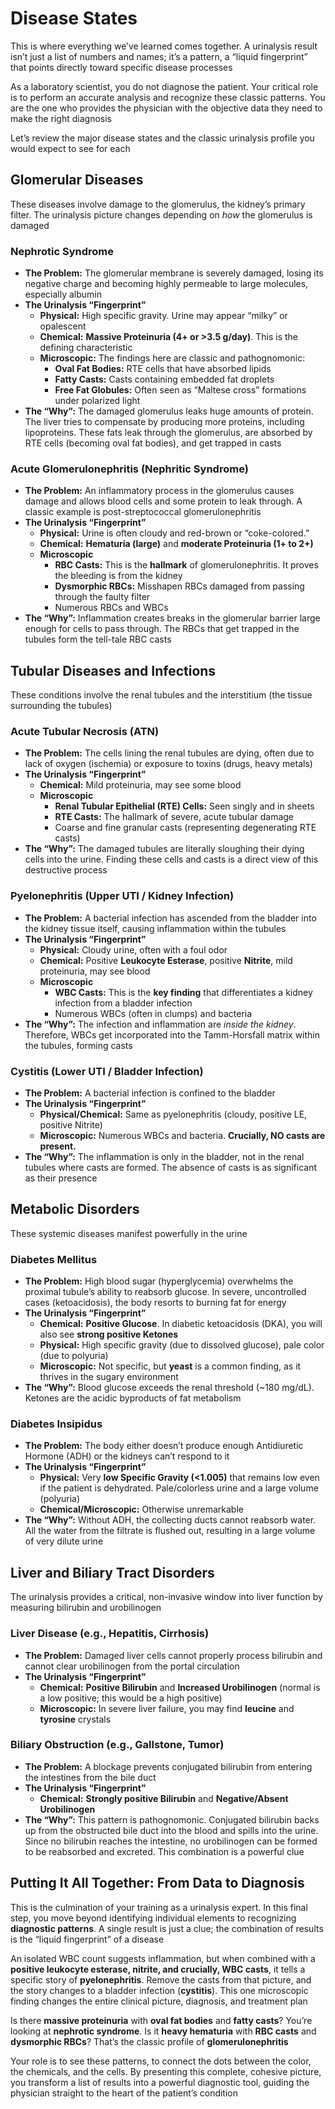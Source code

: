 # Disease States {-}

This is where everything we've learned comes together. A urinalysis result isn't just a list of numbers and names; it's a pattern, a "liquid fingerprint" that points directly toward specific disease processes

As a laboratory scientist, you do not diagnose the patient. Your critical role is to perform an accurate analysis and recognize these classic patterns. You are the one who provides the physician with the objective data they need to make the right diagnosis

Let's review the major disease states and the classic urinalysis profile you would expect to see for each

## **Glomerular Diseases** {-}

These diseases involve damage to the glomerulus, the kidney's primary filter. The urinalysis picture changes depending on *how* the glomerulus is damaged

### **Nephrotic Syndrome** {-}

*   **The Problem:** The glomerular membrane is severely damaged, losing its negative charge and becoming highly permeable to large molecules, especially albumin
*   **The Urinalysis "Fingerprint"**
    *   **Physical:** High specific gravity. Urine may appear "milky" or opalescent
    *   **Chemical:** **Massive Proteinuria (4+ or >3.5 g/day)**. This is the defining characteristic
    *   **Microscopic:** The findings here are classic and pathognomonic:
        *   **Oval Fat Bodies:** RTE cells that have absorbed lipids
        *   **Fatty Casts:** Casts containing embedded fat droplets
        *   **Free Fat Globules:** Often seen as "Maltese cross" formations under polarized light
*   **The "Why":** The damaged glomerulus leaks huge amounts of protein. The liver tries to compensate by producing more proteins, including lipoproteins. These fats leak through the glomerulus, are absorbed by RTE cells (becoming oval fat bodies), and get trapped in casts

### **Acute Glomerulonephritis (Nephritic Syndrome)** {-}

*   **The Problem:** An inflammatory process in the glomerulus causes damage and allows blood cells and some protein to leak through. A classic example is post-streptococcal glomerulonephritis
*   **The Urinalysis "Fingerprint"**
    *   **Physical:** Urine is often cloudy and red-brown or "coke-colored."
    *   **Chemical:** **Hematuria (large)** and **moderate Proteinuria (1+ to 2+)**
    *   **Microscopic**
        *   **RBC Casts:** This is the **hallmark** of glomerulonephritis. It proves the bleeding is from the kidney
        *   **Dysmorphic RBCs:** Misshapen RBCs damaged from passing through the faulty filter
        *   Numerous RBCs and WBCs
*   **The "Why":** Inflammation creates breaks in the glomerular barrier large enough for cells to pass through. The RBCs that get trapped in the tubules form the tell-tale RBC casts

## **Tubular Diseases and Infections** {-}

These conditions involve the renal tubules and the interstitium (the tissue surrounding the tubules)

### **Acute Tubular Necrosis (ATN)** {-}

*   **The Problem:** The cells lining the renal tubules are dying, often due to lack of oxygen (ischemia) or exposure to toxins (drugs, heavy metals)
*   **The Urinalysis "Fingerprint"**
    *   **Chemical:** Mild proteinuria, may see some blood
    *   **Microscopic**
        *   **Renal Tubular Epithelial (RTE) Cells:** Seen singly and in sheets
        *   **RTE Casts:** The hallmark of severe, acute tubular damage
        *   Coarse and fine granular casts (representing degenerating RTE casts)
*   **The "Why":** The damaged tubules are literally sloughing their dying cells into the urine. Finding these cells and casts is a direct view of this destructive process

### **Pyelonephritis (Upper UTI / Kidney Infection)** {-}

*   **The Problem:** A bacterial infection has ascended from the bladder into the kidney tissue itself, causing inflammation within the tubules
*   **The Urinalysis "Fingerprint"**
    *   **Physical:** Cloudy urine, often with a foul odor
    *   **Chemical:** Positive **Leukocyte Esterase**, positive **Nitrite**, mild proteinuria, may see blood
    *   **Microscopic**
        *   **WBC Casts:** This is the **key finding** that differentiates a kidney infection from a bladder infection
        *   Numerous WBCs (often in clumps) and bacteria
*   **The "Why":** The infection and inflammation are *inside the kidney*. Therefore, WBCs get incorporated into the Tamm-Horsfall matrix within the tubules, forming casts

### **Cystitis (Lower UTI / Bladder Infection)** {-}

*   **The Problem:** A bacterial infection is confined to the bladder
*   **The Urinalysis "Fingerprint"**
    *   **Physical/Chemical:** Same as pyelonephritis (cloudy, positive LE, positive Nitrite)
    *   **Microscopic:** Numerous WBCs and bacteria. **Crucially, NO casts are present.**
*   **The "Why":** The inflammation is only in the bladder, not in the renal tubules where casts are formed. The absence of casts is as significant as their presence

## **Metabolic Disorders** {-}

These systemic diseases manifest powerfully in the urine

### **Diabetes Mellitus** {-}

*   **The Problem:** High blood sugar (hyperglycemia) overwhelms the proximal tubule's ability to reabsorb glucose. In severe, uncontrolled cases (ketoacidosis), the body resorts to burning fat for energy
*   **The Urinalysis "Fingerprint"**
    *   **Chemical:** **Positive Glucose**. In diabetic ketoacidosis (DKA), you will also see **strong positive Ketones**
    *   **Physical:** High specific gravity (due to dissolved glucose), pale color (due to polyuria)
    *   **Microscopic:** Not specific, but **yeast** is a common finding, as it thrives in the sugary environment
*   **The "Why":** Blood glucose exceeds the renal threshold (~180 mg/dL). Ketones are the acidic byproducts of fat metabolism

### **Diabetes Insipidus** {-}

*   **The Problem:** The body either doesn't produce enough Antidiuretic Hormone (ADH) or the kidneys can't respond to it
*   **The Urinalysis "Fingerprint"**
    *   **Physical:** Very **low Specific Gravity (<1.005)** that remains low even if the patient is dehydrated. Pale/colorless urine and a large volume (polyuria)
    *   **Chemical/Microscopic:** Otherwise unremarkable
*   **The "Why":** Without ADH, the collecting ducts cannot reabsorb water. All the water from the filtrate is flushed out, resulting in a large volume of very dilute urine

## **Liver and Biliary Tract Disorders** {-}

The urinalysis provides a critical, non-invasive window into liver function by measuring bilirubin and urobilinogen

### **Liver Disease (e.g., Hepatitis, Cirrhosis)** {-}

*   **The Problem:** Damaged liver cells cannot properly process bilirubin and cannot clear urobilinogen from the portal circulation
*   **The Urinalysis "Fingerprint"**
    *   **Chemical:** **Positive Bilirubin** and **Increased Urobilinogen** (normal is a low positive; this would be a high positive)
    *   **Microscopic:** In severe liver failure, you may find **leucine** and **tyrosine** crystals

### **Biliary Obstruction (e.g., Gallstone, Tumor)** {-}

*   **The Problem:** A blockage prevents conjugated bilirubin from entering the intestines from the bile duct
*   **The Urinalysis "Fingerprint"**
    *   **Chemical:** **Strongly positive Bilirubin** and **Negative/Absent Urobilinogen**
*   **The "Why":** This pattern is pathognomonic. Conjugated bilirubin backs up from the obstructed bile duct into the blood and spills into the urine. Since no bilirubin reaches the intestine, no urobilinogen can be formed to be reabsorbed and excreted. This combination is a powerful clue

## **Putting It All Together: From Data to Diagnosis** {-}

This is the culmination of your training as a urinalysis expert. In this final step, you move beyond identifying individual elements to recognizing **diagnostic patterns**. A single result is just a clue; the combination of results is the "liquid fingerprint" of a disease

An isolated WBC count suggests inflammation, but when combined with a **positive leukocyte esterase, nitrite, and crucially, WBC casts**, it tells a specific story of **pyelonephritis**. Remove the casts from that picture, and the story changes to a bladder infection (**cystitis**). This one microscopic finding changes the entire clinical picture, diagnosis, and treatment plan

Is there **massive proteinuria** with **oval fat bodies** and **fatty casts**? You're looking at **nephrotic syndrome**. Is it **heavy hematuria** with **RBC casts** and **dysmorphic RBCs**? That’s the classic profile of **glomerulonephritis**

Your role is to see these patterns, to connect the dots between the color, the chemicals, and the cells. By presenting this complete, cohesive picture, you transform a list of results into a powerful diagnostic tool, guiding the physician straight to the heart of the patient's condition
